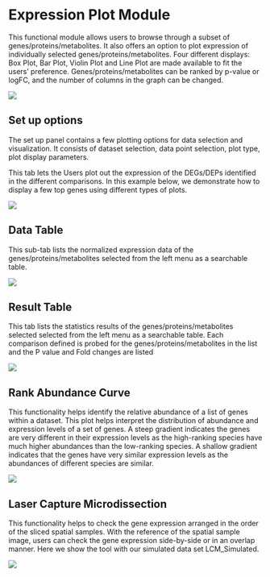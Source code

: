 # Expression Plot Module

This functional module allows users to browse through a subset of genes/proteins/metabolites. It also offers an option to plot expression of individually selected genes/proteins/metabolites. Four different displays: Box Plot, Bar Plot, Violin Plot and Line Plot are made available to fit the users’ preference. Genes/proteins/metabolites can be ranked by p-value or logFC, and the number of columns in the graph can be changed.

[![](`r pic_path`f8-1.png)](`r pic_path`f8-1.png)

## Set up options

The set up panel contains a few plotting options for data selection and visualization. It consists of dataset selection, data point selection, plot type, plot display parameters. 

This tab lets the Users plot out the expression of the DEGs/DEPs identified in the different comparisons. In this example below, we demonstrate how to display a few top genes using different types of plots.

[![](`r pic_path`f8-2.png)](`r pic_path`f8-2.png)

## Data Table

This sub-tab lists the normalized expression data of the genes/proteins/metabolites selected from the left menu as a searchable table.

[![](`r pic_path`f8-3.png)](`r pic_path`f8-3.png)

## Result Table

This tab lists the statistics results of the genes/proteins/metabolites selected selected from the left menu as a searchable table. Each comparison defined is probed for the genes/proteins/metabolites in the list and the P value and Fold changes are listed

[![](`r pic_path`f8-4.png)](`r pic_path`f8-4.png)

## Rank Abundance Curve

This functionality helps identify the relative abundance of a list of genes within a dataset. This plot helps interpret the distribution of abundance and expression levels of a set of genes. A steep gradient indicates the genes are very different in their expression levels as the high-ranking species have much higher abundances than the low-ranking species. A shallow gradient indicates that the genes have very similar expression levels as the abundances of different species are similar.

[![](`r pic_path`f8-5.png)](`r pic_path`f8-5.png)

## Laser Capture Microdissection

This functionality helps to check the gene expression arranged in the order of the sliced spatial samples. With the reference of the spatial sample image, users can check the gene expression side-by-side or in an overlap manner. Here we show the tool with our simulated data set LCM_Simulated.

[![](`r pic_path`f8-6.png)](`r pic_path`f8-6.png)